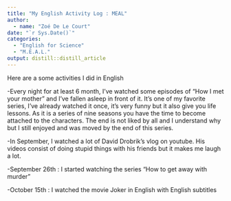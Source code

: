 ```yaml
---
title: "My English Activity Log : MEAL"
author:
  - name: "Zoé De Le Court" 
date: "`r Sys.Date()`"
categories:
  - "English for Science"
  - "M.E.A.L."
output: distill::distill_article
---
```

Here are a some activities I did in English

-Every night for at least 6 month, I've watched some episodes of "How I met your mother" and I've fallen asleep in front of it. It's one of my favorite series, I've already watched it once, it's very funny but it also give you life lessons. As it is a series of nine seasons you have the time to become attached to the characters. The end is not liked by all and I understand why but I still enjoyed and was moved by the end of this series.

-In September, I watched a lot of David Drobrik's vlog on youtube. His videos consist of doing stupid things with his friends but  it makes me laugh a lot. 

-September 26th : I started watching the series "How to get away with murder"

-October 15th : I watched the movie Joker in English with English subtitles
